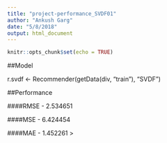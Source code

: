 ```yaml
---
title: "project-performance_SVDF01"
author: "Ankush Garg"
date: "5/8/2018"
output: html_document
---
```


```r
knitr::opts_chunk$set(echo = TRUE)
```

##Model 

r.svdf <- Recommender(getData(div, "train"), "SVDF")

##Performance 


####RMSE - 2.534651 
 
####MSE - 6.424454
 
####MAE - 1.452261 
> 
